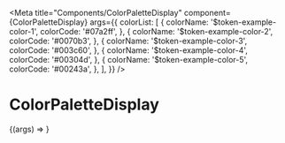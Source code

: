 
<Meta
  title="Components/ColorPaletteDisplay"
  component={ColorPaletteDisplay}
  args={{
    colorList: [
      {
        colorName: '$token-example-color-1',
        colorCode: '#07a2ff',
      },
      {
        colorName: '$token-example-color-2',
        colorCode: '#0070b3',
      },
      {
        colorName: '$token-example-color-3',
        colorCode: '#003c60',
      },
      {
        colorName: '$token-example-color-4',
        colorCode: '#00304d',
      },
      {
        colorName: '$token-example-color-5',
        colorCode: '#00243a',
      },
    ],
  }}
/>

# ColorPaletteDisplay

<Canvas>
  <Story name="ColorPaletteDisplay">
    {(args) => <ColorPaletteDisplay {...args} />}
  </Story>
</Canvas>
